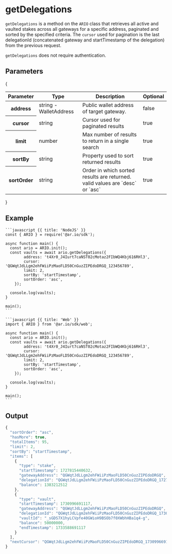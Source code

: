 
<HeroPattern />

# getDelegations

`getDelegations` is a method on the `ARIO` class that retrieves all active and vaulted stakes across all gateways for a specific address, paginated and sorted by the specified criteria. The `cursor` used for pagination is the last delegationId (concatenated gateway and startTimestamp of the delegation) from the previous request.

`getDelegations` does not require authentication.

## Parameters

{
<div style={{textAlign: "center"}}>
    <table className="inline-table">
    <thead>
    <tr>
        <th>Parameter</th>
        <th>Type</th>
        <th>Description</th>
        <th>Optional</th>
    </tr>
    </thead>
    <tbody>
    <tr>
        <th>address</th>
        <td>string - WalletAddress</td>
        <td>Public wallet address of target gateway.</td>
        <td>false</td>
    </tr>
    <tr>
        <th>cursor</th>
        <td>string</td>
        <td>Cursor used for paginated results</td>
        <td>true</td>
    </tr>
    <tr>
        <th>limit</th>
        <td>number</td>
        <td>Max number of results to return in a single search</td>
        <td>true</td>
    </tr>
    <tr>
        <th>sortBy</th>
        <td>string</td>
        <td>Property used to sort returned results</td>
        <td>true</td>
    </tr>
    <tr>
        <th>sortOrder</th>
        <td>string</td>
        <td>Order in which sorted results are returned. valid values are `desc` or `asc`</td>
        <td>true</td>
    </tr>
    </tbody>
    </table>
</div>
}

## Example

<CodeGroup title="getDelegations">

    ```javascript {{ title: 'NodeJS' }}
    const { ARIO } = require('@ar.io/sdk');

    async function main() {
      const ario = ARIO.init();
      const vaults = await ario.getDelegations({
            address: 't4Xr0_J4Iurt7caNST02cMotaz2FIbWQ4Kbj616RHl3',
            cursor: 'QGWqtJdLLgm2ehFWiiPzMaoFLD50CnGuzZIPEdoDRGQ_123456789',
            limit: 2,
            sortBy: 'startTimestamp',
            sortOrder: 'asc',
        });

      console.log(vaults);
    }

    main();
    ```

    ```javascript {{ title: 'Web' }}
    import { ARIO } from '@ar.io/sdk/web';

    async function main() {
      const ario = ARIO.init();
      const vaults = await ario.getDelegations({
            address: 't4Xr0_J4Iurt7caNST02cMotaz2FIbWQ4Kbj616RHl3',
            cursor: 'QGWqtJdLLgm2ehFWiiPzMaoFLD50CnGuzZIPEdoDRGQ_123456789',
            limit: 2,
            sortBy: 'startTimestamp',
            sortOrder: 'asc',
        });

      console.log(vaults);
    }

    main();
    ```

</CodeGroup>


## Output

```typescript
{
  "sortOrder": "asc",
  "hasMore": true,
  "totalItems": 95,
  "limit": 2,
  "sortBy": "startTimestamp",
  "items": [
    {
      "type": "stake",
      "startTimestamp": 1727815440632,
      "gatewayAddress": "QGWqtJdLLgm2ehFWiiPzMaoFLD50CnGuzZIPEdoDRGQ",
      "delegationId": "QGWqtJdLLgm2ehFWiiPzMaoFLD50CnGuzZIPEdoDRGQ_1727815440632",
      "balance": 1383212512
    },
    {
      "type": "vault",
      "startTimestamp": 1730996691117,
      "gatewayAddress": "QGWqtJdLLgm2ehFWiiPzMaoFLD50CnGuzZIPEdoDRGQ",
      "delegationId": "QGWqtJdLLgm2ehFWiiPzMaoFLD50CnGuzZIPEdoDRGQ_1730996691117",
      "vaultId": "_sGDS7X1hyLCVpfe40GWioH9BSOb7f0XWbhHBa1q4-g",
      "balance": 50000000,
      "endTimestamp": 1733588691117
    }
  ],
  "nextCursor": "QGWqtJdLLgm2ehFWiiPzMaoFLD50CnGuzZIPEdoDRGQ_1730996691117"
}
```
